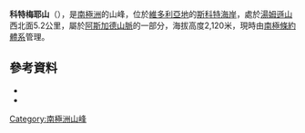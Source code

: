 {{coord|77|39|S|162|9|E|source:GNIS|display=title}}

'''科特梅耶山'''（{{lang-en|Kottmeier Mesa}}），是[[南極洲|南極洲]]的山峰，位於[[維多利亞地|維多利亞地]]的[[斯科特海岸|斯科特海岸]]，處於[[湯姆遜山|湯姆遜山]]西北面5.2公里，屬於[[阿斯加德山脈|阿斯加德山脈]]的一部分，海拔高度2,120米，現時由[[南極條約體系|南極條約體系]]管理。

==參考資料==
*{{cite gnis | type = antarid | id = 17396| name = Kottmeier Mesa | accessdate = 2013-05-16}}
*{{usgs-gazetteer|id=17396}}

{{DEFAULTSORT:Kottmeier Mesa}}
[[Category:南極洲山峰|Category:南極洲山峰]]


{{ScottCoast-geo-stub}}